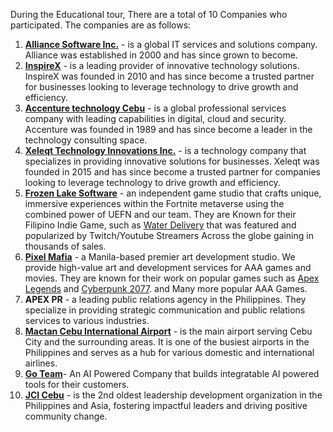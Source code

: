 During the Educational tour, There are a total of 10 Companies who participated. The companies are as follows:
1. [**Alliance Software Inc.**](https://alliance.com.ph/) - is a global IT services and solutions company. Alliance was established in 2000 and has since grown to become.
2. [**InspireX**](https://www.inspirex.io/) -  is a leading provider of innovative technology solutions. InspireX was founded in 2010 and has since become a trusted partner for businesses looking to leverage technology to drive growth and efficiency.
3. [**Accenture technology Cebu**](https://www.accenture.com/ph-en/careers/local/cebu-careers) -  is a global professional services company with leading capabilities in digital, cloud and security. Accenture was founded in 1989 and has since become a leader in the technology consulting space.
4. [**Xeleqt Technology Innovations Inc.**](https://www.xeleqt.com/) - is a technology company that specializes in providing innovative solutions for businesses. Xeleqt was founded in 2015 and has since become a trusted partner for companies looking to leverage technology to drive growth and efficiency.
5. [**Frozen Lake Software**](https://www.frozenlakesoftware.com/) -  an independent game studio that crafts unique, immersive experiences within the Fortnite metaverse using the combined power of UEFN and our team. They are Known for their Filipino Indie Game, such as [Water Delivery](https://www.youtube.com/watch?v=iV48yXBszVg) that was featured and popularized by Twitch/Youtube Streamers Across the globe gaining in thousands of sales.
6. [**Pixel Mafia**](https://www.pixelmafia.com/) - a Manila-based premier art development studio. We provide high-value art and development services for AAA games and movies. They are known for their work on popular games such as [Apex Legends]() and [Cyberpunk 2077](). and Many more popular AAA Games. 
7. **APEX PR** - a leading public relations agency in the Philippines. They specialize in providing strategic communication and public relations services to various industries.
8. [**Mactan Cebu International Airport**](https://www.mactancebuairport.com/) - is the main airport serving Cebu City and the surrounding areas. It is one of the busiest airports in the Philippines and serves as a hub for various domestic and international airlines.
9. [**Go Team**](https://go.team/)- An AI Powered Company that builds integratable AI powered tools for their customers. 
10. [**JCI Cebu**](https://jcicebu.org/) - is the 2nd oldest leadership development organization in the Philippines and Asia, fostering impactful leaders and driving positive community change.